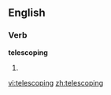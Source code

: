
==English==

===Verb===
'''telescoping'''

# {{present participle of|[[telescope]]}}

[[vi:telescoping]]
[[zh:telescoping]]